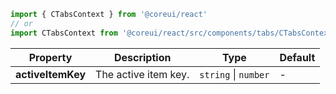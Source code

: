 
```jsx
import { CTabsContext } from '@coreui/react'
// or
import CTabsContext from '@coreui/react/src/components/tabs/CTabsContext'
```

| Property | Description | Type | Default |
| --- | --- | --- | --- |
| **activeItemKey** | The active item key. | `string` \| `number` | - |
